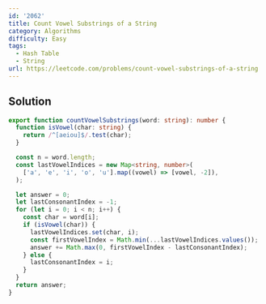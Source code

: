 ```yaml
---
id: '2062'
title: Count Vowel Substrings of a String
category: Algorithms
difficulty: Easy
tags:
  - Hash Table
  - String
url: https://leetcode.com/problems/count-vowel-substrings-of-a-string
---
```


## Solution

```typescript showLineNumbers
export function countVowelSubstrings(word: string): number {
  function isVowel(char: string) {
    return /^[aeiou]$/.test(char);
  }

  const n = word.length;
  const lastVowelIndices = new Map<string, number>(
    ['a', 'e', 'i', 'o', 'u'].map((vowel) => [vowel, -2]),
  );

  let answer = 0;
  let lastConsonantIndex = -1;
  for (let i = 0; i < n; i++) {
    const char = word[i];
    if (isVowel(char)) {
      lastVowelIndices.set(char, i);
      const firstVowelIndex = Math.min(...lastVowelIndices.values());
      answer += Math.max(0, firstVowelIndex - lastConsonantIndex);
    } else {
      lastConsonantIndex = i;
    }
  }
  return answer;
}
```
